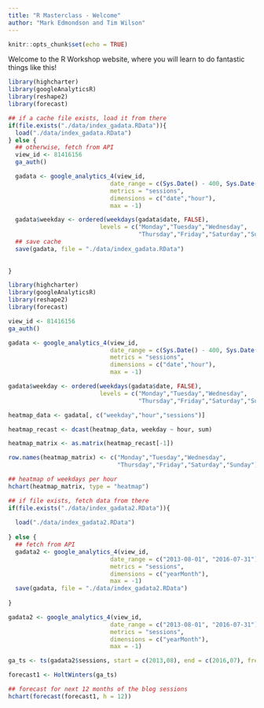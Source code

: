 ```yaml
---
title: "R Masterclass - Welcome"
author: "Mark Edmondson and Tim Wilson"
---
```


```r
knitr::opts_chunk$set(echo = TRUE)
```

Welcome to the R Workshop website, where you will learn to do fantastic things like this!

```r
library(highcharter)
library(googleAnalyticsR)
library(reshape2)
library(forecast)

## if a cache file exists, load it from there
if(file.exists("./data/index_gadata.RData")){
  load("./data/index_gadata.RData")
} else {
  ## otherwise, fetch from API
  view_id <- 81416156
  ga_auth()

  gadata <- google_analytics_4(view_id, 
                             date_range = c(Sys.Date() - 400, Sys.Date()),
                             metrics = "sessions", 
                             dimensions = c("date","hour"),
                             max = -1)

  gadata$weekday <- ordered(weekdays(gadata$date, FALSE), 
                          levels = c("Monday","Tuesday","Wednesday",
                                     "Thursday","Friday","Saturday","Sunday")) 
  ## save cache
  save(gadata, file = "./data/index_gadata.RData")
  
  
}

```

```r
library(highcharter)
library(googleAnalyticsR)
library(reshape2)
library(forecast)

view_id <- 81416156
ga_auth()

gadata <- google_analytics_4(view_id, 
                             date_range = c(Sys.Date() - 400, Sys.Date()),
                             metrics = "sessions", 
                             dimensions = c("date","hour"),
                             max = -1)

gadata$weekday <- ordered(weekdays(gadata$date, FALSE), 
                          levels = c("Monday","Tuesday","Wednesday",
                                     "Thursday","Friday","Saturday","Sunday")) 
```

```r

heatmap_data <- gadata[, c("weekday","hour","sessions")]

heatmap_recast <- dcast(heatmap_data, weekday ~ hour, sum)

heatmap_matrix <- as.matrix(heatmap_recast[-1])

row.names(heatmap_matrix) <- c("Monday","Tuesday","Wednesday",
                               "Thursday","Friday","Saturday","Sunday")

## heatmap of weekdays per hour
hchart(heatmap_matrix, type = "heatmap")

```

```r
## if file exists, fetch data from there
if(file.exists("./data/index_gadata2.RData")){
  
  load("./data/index_gadata2.RData")
  
} else {
  ## fetch from API
  gadata2 <- google_analytics_4(view_id, 
                             date_range = c("2013-08-01", "2016-07-31"),
                             metrics = "sessions", 
                             dimensions = c("yearMonth"),
                             max = -1)
  save(gadata, file = "./data/index_gadata2.RData")
  
}

```

```r
gadata2 <- google_analytics_4(view_id, 
                             date_range = c("2013-08-01", "2016-07-31"),
                             metrics = "sessions", 
                             dimensions = c("yearMonth"),
                             max = -1)
```

```r
ga_ts <- ts(gadata2$sessions, start = c(2013,08), end = c(2016,07), frequency = 12)

forecast1 <- HoltWinters(ga_ts)

## forecast for next 12 months of the blog sessions
hchart(forecast(forecast1, h = 12))

```


